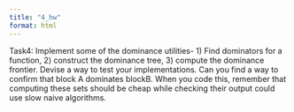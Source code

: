 ```yaml
---
title: "4_hw"
format: html
---
```


Task4: Implement some of the dominance utilities- 1) Find dominators for a function, 2)
construct the dominance tree, 3) compute the dominance frontier. Devise a way to test
your implementations. Can you find a way to confirm that block A dominates blockB.
When you code this, remember that computing these sets should be cheap while
checking their output could use slow naive algorithms.